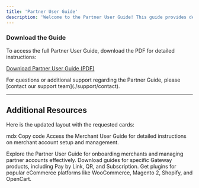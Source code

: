 ```yaml
---
title: 'Partner User Guide'
description: 'Welcome to the Partner User Guide! This guide provides detailed instructions for partners on how to onboard merchants, manage partner accounts, and effectively utilize the Gateway system. It covers everything from account creation, document submission, and managing merchant relationships to leveraging advanced Gateway features for seamless operations.'
---
```


### **Download the Guide**

To access the full Partner User Guide, download the PDF for detailed instructions:

[Download Partner User Guide (PDF)](/downloads/PO-PartnerUserGuide-EN.pdf)

<Note>
  For questions or additional support regarding the Partner Guide, please [contact our support team](./support/contact).
</Note>

***

## **Additional Resources**


Here is the updated <CardGroup> layout with the requested cards:

mdx
Copy code
<CardGroup>
  <Card title="Merchant User Guide" icon="file" href="/guides/merchant-user-guide">
    Access the Merchant User Guide for detailed instructions on merchant account setup and management.
  </Card>

  <Card title="Partner User Guide" icon="user-group" href="/guides/partner-user-guide">
    Explore the Partner User Guide for onboarding merchants and managing partner accounts effectively.
  </Card>

  <Card title="Products User Guide" icon="cube" href="/guides/products-user-guide">
    Download guides for specific Gateway products, including Pay by Link, QR, and Subscription.
  </Card>

  <Card title="Website Plugins" icon="plug" href="/guides/website-plugins">
    Get plugins for popular eCommerce platforms like WooCommerce, Magento 2, Shopify, and OpenCart.
  </Card>
</CardGroup>